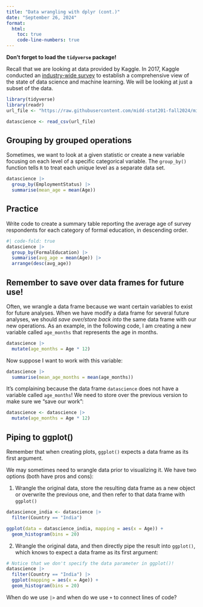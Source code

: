 ```yaml
---
title: "Data wrangling with dplyr (cont.)"
date: "September 26, 2024"
format:
  html:
    toc: true
    code-line-numbers: true
---
```


**Don't forget to load the `tidyverse` package!**

Recall that we are looking at data provided by Kaggle. In 2017, Kaggle conducted an [industry-wide survey](https://www.kaggle.com/datasets/kaggle/kaggle-survey-2017/) to establish a comprehensive view of the state of data science and machine learning. We will be looking at just a subset of the data.

```r
library(tidyverse)
library(readr)
url_file <- "https://raw.githubusercontent.com/midd-stat201-fall2024/midd-stat201-fall2024.github.io/main/live_code/data/datascience_survey_subset.csv"

datascience <- read_csv(url_file)
```

## Grouping by grouped operations

Sometimes, we want to look at a given statistic or create a new variable focusing on each level of a specific categorical variable. The `group_by()` function tells `R` to treat each unique level as a separate data set.

```r
datascience |>
  group_by(EmploymentStatus) |>
  summarise(mean_age = mean(Age))
```

## Practice

Write code to create a summary table reporting the average age of survey respondents for each category of formal education, in descending order.

```r
#| code-fold: true
datascience |>
  group_by(FormalEducation) |>
  summarise(avg_age = mean(Age)) |>
  arrange(desc(avg_age))
```

## Remember to save over data frames for future use!

Often, we wrangle a data frame because we want certain variables to exist for future analyses. When we have modify a data frame for several future analyses, we should *save over/store back into* the same data frame with our new operations. As an example, in the following code, I am creating a new variable called `age_months` that represents the age in months.

```r
datascience |>
  mutate(age_months = Age * 12)
```

Now suppose I want to work with this variable:

```r
datascience |>
  summarise(mean_age_months = mean(age_months))
```

It's complaining because the data frame `datascience` does not have a variable called `age_months`! We need to store over the previous version to make sure we "save our work":

```r
datascience <- datascience |>
  mutate(age_months = Age * 12)
```

## Piping to ggplot()

Remember that when creating plots, `ggplot()` expects a data frame as its first argument.

We may sometimes need to wrangle data prior to visualizing it. We have two options (both have pros and cons):

 1.  Wrangle the original data, store the resulting data frame as a new object or overwrite the previous one, and then refer to that data frame with `ggplot()`

```r
datascience_india <- datascience |>
  filter(Country == "India")

ggplot(data = datascience_india, mapping = aes(x = Age)) +
  geom_histogram(bins = 20)
```

2. Wrangle the original data, and then directly pipe the result into `ggplot()`, which knows to expect a data frame as its first argument:

```r
# Notice that we don't specify the data parameter in ggplot()!
datascience |>
  filter(Country == "India") |>
  ggplot(mapping = aes(x = Age)) + 
  geom_histogram(bins = 20)
```

::: column-margin
When do we use `|>` and when do we use `+` to connect lines of code?
:::




